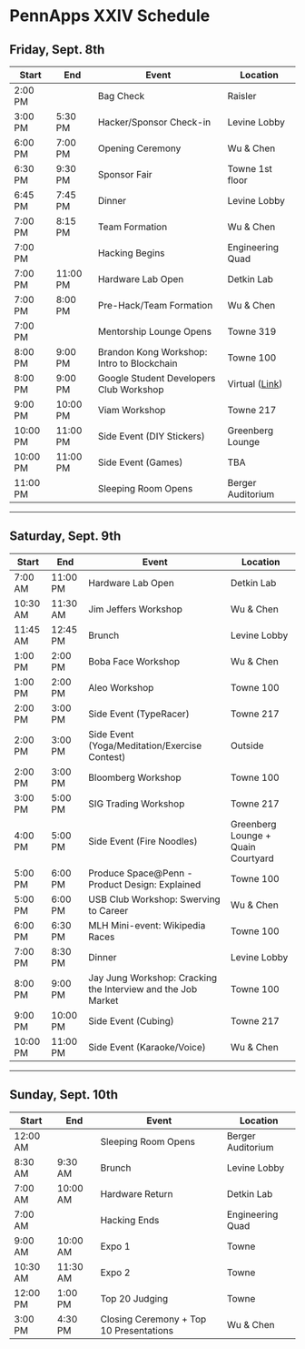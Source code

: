 # PennApps XXIV Schedule

## Friday, Sept. 8th

| Start    | End      | Event                                      | Location                                               |
|----------|----------|--------------------------------------------|--------------------------------------------------------|
| 2:00 PM  |          | Bag Check                                  | Raisler                                                |
| 3:00 PM  | 5:30 PM  | Hacker/Sponsor Check-in                    | Levine Lobby                                           |
| 6:00 PM  | 7:00 PM  | Opening Ceremony                           | Wu & Chen                                              |
| 6:30 PM  | 9:30 PM  | Sponsor Fair                               | Towne 1st floor                                        |
| 6:45 PM  | 7:45 PM  | Dinner                                     | Levine Lobby                                           |
| 7:00 PM  | 8:15 PM  | Team Formation                             | Wu & Chen                                              |
| 7:00 PM  |          | Hacking Begins                             | Engineering Quad                                       |
| 7:00 PM  | 11:00 PM | Hardware Lab Open                          | Detkin Lab                                             |
| 7:00 PM  | 8:00 PM  | Pre-Hack/Team Formation                    | Wu & Chen                                              |
| 7:00 PM  |          | Mentorship Lounge Opens                    | Towne 319                                              |
| 8:00 PM  | 9:00 PM  | Brandon Kong Workshop: Intro to Blockchain | Towne 100                                              |
| 8:00 PM  | 9:00 PM  | Google Student Developers Club Workshop    | Virtual ([Link](https://meet.google.com/fdw-hxnd-agi)) |
| 9:00 PM  | 10:00 PM | Viam Workshop                              | Towne 217                                              |
| 10:00 PM | 11:00 PM | Side Event (DIY Stickers)                  | Greenberg Lounge                                       |
| 10:00 PM | 11:00 PM | Side Event (Games)                         | TBA                                                    |
| 11:00 PM |          | Sleeping Room Opens                        | Berger Auditorium                                      |

---

## Saturday, Sept. 9th

| Start    | End      | Event                                                        | Location                           |
|----------|----------|--------------------------------------------------------------|------------------------------------|
| 7:00  AM | 11:00 PM | Hardware Lab Open                                            | Detkin Lab                         |
| 10:30 AM | 11:30 AM | Jim Jeffers Workshop                                         | Wu & Chen                          |
| 11:45 AM | 12:45 PM | Brunch                                                       | Levine Lobby                       |
| 1:00  PM | 2:00 PM  | Boba Face Workshop                                           | Wu & Chen                          |
| 1:00  PM | 2:00 PM  | Aleo Workshop                                                | Towne 100                          |
| 2:00  PM | 3:00 PM  | Side Event (TypeRacer)                                       | Towne 217                          |
| 2:00  PM | 3:00 PM  | Side Event (Yoga/Meditation/Exercise Contest)                | Outside                            |
| 2:00  PM | 3:00 PM  | Bloomberg Workshop                                           | Towne 100                          |
| 3:00  PM | 5:00 PM  | SIG Trading Workshop                                         | Towne 217                          |
| 4:00  PM | 5:00 PM  | Side Event (Fire Noodles)                                    | Greenberg Lounge + Quain Courtyard |
| 5:00  PM | 6:00 PM  | Produce Space@Penn - Product Design: Explained               | Towne 100                          |
| 5:00  PM | 6:00 PM  | USB Club Workshop: Swerving to Career                        | Wu & Chen                          |
| 6:00  PM | 6:30 PM  | MLH Mini-event: Wikipedia Races                              | Towne 100                          |
| 7:00  PM | 8:30 PM  | Dinner                                                       | Levine Lobby                       |
| 8:00  PM | 9:00 PM  | Jay Jung Workshop: Cracking the Interview and the Job Market | Towne 100                          |
| 9:00  PM | 10:00 PM | Side Event (Cubing)                                          | Towne 217                          |
| 10:00 PM | 11:00 PM | Side Event (Karaoke/Voice)                                   | Wu & Chen                          |

---

## Sunday, Sept. 10th

| Start    | End      | Event                                   | Location          |
|----------|----------|-----------------------------------------|-------------------|
| 12:00 AM |          | Sleeping Room Opens                     | Berger Auditorium |
| 8:30 AM  | 9:30 AM  | Brunch                                  | Levine Lobby      |
| 7:00 AM  | 10:00 AM | Hardware Return                         | Detkin Lab        |
| 7:00 AM  |          | Hacking Ends                            | Engineering Quad  |
| 9:00 AM  | 10:00 AM | Expo 1                                  | Towne             |
| 10:30 AM | 11:30 AM | Expo 2                                  | Towne             |
| 12:00 PM | 1:00 PM  | Top 20 Judging                          | Towne             |
| 3:00 PM  | 4:30 PM  | Closing Ceremony + Top 10 Presentations | Wu & Chen         |

